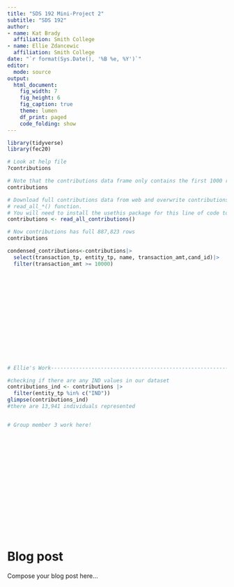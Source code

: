 ```yaml
---
title: "SDS 192 Mini-Project 2"
subtitle: "SDS 192"
author: 
- name: Kat Brady
  affiliation: Smith College
- name: Ellie Zdancewic
  affiliation: Smith College
date: "`r format(Sys.Date(), '%B %e, %Y')`"
editor: 
  mode: source
output: 
  html_document:
    fig_width: 7
    fig_height: 6
    fig_caption: true
    theme: lumen
    df_print: paged
    code_folding: show
---
```


```r
library(tidyverse)
library(fec20)
```

```r
# Look at help file
?contributions

# Note that the contributions data frame only contains the first 1000 rows:
contributions

# Download full contributions data from web and overwrite contributions using:
# read_all_*() function.
# You will need to install the usethis package for this line of code to work
contributions <- read_all_contributions()

# Now contributions has full 887,823 rows
contributions
```

```r
condensed_contributions<-contributions|>
  select(transaction_tp, entity_tp, name, transaction_amt,cand_id)|>
  filter(transaction_amt >= 10000)

















```

```r
# Ellie's Work------------------------------------------------------------------------------------- 
```

```r
#checking if there are any IND values in our dataset 
contributions_ind <- contributions |>
  filter(entity_tp %in% c("IND")) 
glimpse(contributions_ind)
#there are 13,941 individuals represented
```

```r



















```

```r
# Group member 3 work here!



















```

# Blog post

Compose your blog post here...




